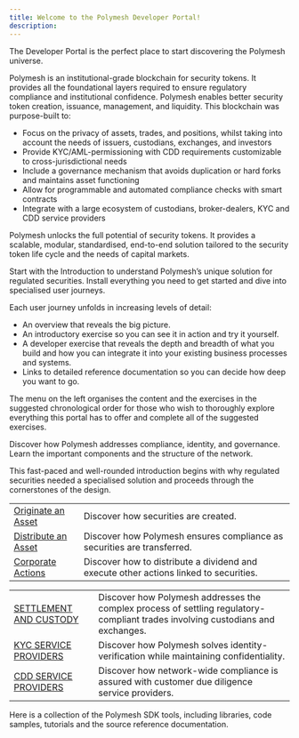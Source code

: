 ```yaml
---
title: Welcome to the Polymesh Developer Portal!
description:
---
```



The Developer Portal is the perfect place to start discovering the Polymesh universe.

Polymesh is an institutional-grade blockchain for security tokens. It provides all the foundational layers required to ensure regulatory compliance and institutional confidence. Polymesh enables  better security token creation, issuance, management, and liquidity. This blockchain was purpose-built to:

* Focus on the privacy of assets, trades, and positions, whilst taking into account the  needs of issuers, custodians, exchanges, and investors
* Provide KYC/AML-permissioning with CDD requirements customizable to cross-jurisdictional needs
* Include a governance mechanism that avoids duplication or hard forks and maintains asset functioning
* Allow for programmable and automated compliance checks with smart contracts
* Integrate with a large ecosystem of custodians, broker-dealers, KYC and CDD service providers

Polymesh unlocks the full potential of security tokens. It provides a scalable, modular, standardised, end-to-end solution tailored to the security token life cycle and the needs of capital markets.

Start with the Introduction to understand Polymesh’s unique solution for regulated securities. Install everything you need to get started and dive into specialised user journeys.

Each user journey unfolds in increasing levels of detail:

* An overview that reveals the big picture.
* An introductory exercise so you can see it in action and try it yourself.
* A developer exercise that reveals the depth and breadth of what you build and how you can integrate it into your existing business processes and systems.
* Links to detailed reference documentation so you can decide how deep you want to go.

The menu on the left organises the content and the exercises in the suggested chronological order for those who wish to thoroughly explore everything this portal has to offer and complete all of the suggested exercises.


<OverviewBox title="Introduction" linkHref="introduction/intro-why-polymesh" linkText="Why Polymesh?" imgSrc="/illu-p-screen.svg">
	<p>Discover how Polymesh addresses compliance, identity, and governance. Learn the important components and the structure of the network.</p>
	<p>This fast-paced and well-rounded introduction begins with why regulated securities needed a specialised solution and proceeds through the cornerstones of the design.</p>
</OverviewBox>

<ActionCardWrapper title="Quick Start">
	<ActionCard href="quickstart/quickstart-wallet" text="Get The Wallet" desc="Connect to Polymesh with your browser in just a few minutes."></ActionCard>
	<ActionCard href="quickstart/quickstart-cdd" text="Get Verified" desc="Polymesh users are confidential but they are not anonymous. Get an account and get verified."></ActionCard>
	<ActionCard href="quickstart/quickstart-polyx" showDevSign="true" text="Get Testnet POLYX" desc="Get POLYX to pay for blockchain transactions and to participate in on-chain network governance."></ActionCard>
</ActionCardWrapper>

<LargeTableCardWrapper title="User Journeys" text="Polymesh is a multi-sided network with solutions for all participants in the regulated securities industry. This portal is organised so you can dive deep into the sections that are most relevant to you. If you encounter an unfamiliar concept, be sure to return to the introduction where the big concepts and terminology are demystified.">
	<LargeTableCard imgSrc="/img-lp-u1u.png" title="Security tokens on Polymesh" text="This network was made for you. Discover how organisations originate assets, distribute them, and execute corporate actions.">
		<table>
			<tbody>
				<tr>
					<td><a class="main-link" href="originate/landingpage">Originate an Asset</a></td>
					<td>Discover how securities are created.</td>
				</tr>
				<tr>
					<td><a class="main-link" href="distribute/landingpage">Distribute an Asset</a></td>
					<td>Discover how Polymesh ensures compliance as securities are transferred.</td>
				</tr>
				<tr>
					<td><a class="main-link" href="actions/landingpage">Corporate Actions</a></td>
					<td>Discover how to distribute a dividend and execute other actions linked to securities.</td>
				</tr>
			</tbody>
		</table>
	</LargeTableCard>
	<LargeTableCard imgSrc="/img-lp-u2u.png" title="Service provider integration" text="Service providers perform important services that business users rely on. Explore all the different ways Polymesh allows for service provider integration, and discover a settlement process with exchanges and custodians on Polymesh, as well as compliance possibilities with the help of KYC and CDD service providers.">
		<table>
			<tbody>
				<tr>
					<td><a class="main-link" href="settlement/landingpage">SETTLEMENT AND CUSTODY</a></td>
					<td>Discover how Polymesh addresses the complex process of settling regulatory-compliant trades involving custodians and exchanges.</td>
				</tr>
				<tr>
					<td><a class="main-link" href="kyc/landingpage">KYC SERVICE PROVIDERS</a></td>
					<td>Discover how Polymesh solves identity-verification while maintaining confidentiality.</td>
				</tr>
				<tr>
					<td><a class="main-link" href="kyc/kyc-introduction">CDD SERVICE PROVIDERS</a></td>
					<td>Discover how network-wide compliance is assured with customer due diligence service providers.</td>
				</tr>
			</tbody>
		</table>
	</LargeTableCard>
</LargeTableCardWrapper>

<OverviewBox title="API Reference" linkHref="https://developers.polymath.network/polymesh-sdk-api-reference/" linkText="Explore" imgSrc="/illu-p-code.svg" external="true">
	<p>Here is a collection of the Polymesh SDK tools, including libraries, code samples, tutorials and the source reference documentation.</p>
</OverviewBox>
